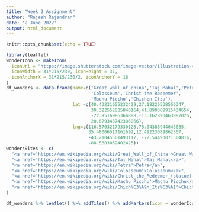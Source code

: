 ```yaml
---
title: "Week 2 Assignment"
author: "Rajesh Rajendran"
date: '2 June 2022'
output: html_document
---
```


```r
knitr::opts_chunk$set(echo = TRUE)
```

```r
library(leaflet)
wonderIcon <- makeIcon(
  iconUrl = "https://image.shutterstock.com/image-vector/illustration-vector-flat-design-postcard-600w-263688668.jpg",
  iconWidth = 31*215/230, iconHeight = 31,
  iconAnchorX = 31*215/230/2, iconAnchorY = 16
)
df_wonders <- data.frame(name=c('Great wall of china','Taj Mahal','Petra',
                                'Colosseum','Christ the Redeemer',
                                'Machu Picchu','Chichen-Itza'),
                         lat =c(40.43231655232429,27.18226538556347,
                                30.322552885840164,41.890369915434654,
                                -22.9516986366888,-13.162890463987026,
                                20.679343742386866),
                         lng=c(116.57032179330125,78.04386944045035,
                               35.48006517161692,12.49223089862307,
                               -43.21045501493117, -72.54493071504814,
                               -88.5683052402425))
wondersSites <- c(
  "<a href='https://en.wikipedia.org/wiki/Great_Wall_of_China'>Great Wall of China</a>",
  "<a href='https://en.wikipedia.org/wiki/Taj_Mahal'>Taj Mahal</a>",
  "<a href='https://en.wikipedia.org/wiki/Petra'>Petra</a>",
  "<a href='https://en.wikipedia.org/wiki/Colosseum'>Colosseum</a>",
  "<a href='https://en.wikipedia.org/wiki/Christ_the_Redeemer_(statue)'>Carey Christ the Redeemer</a>",
  "<a href='https://en.wikipedia.org/wiki/Machu_Picchu'>Machu Picchu</a>",
  "<a href='https://en.wikipedia.org/wiki/Chich%C3%A9n_Itz%C3%A1'>Chichen-Itza</a>"
)

df_wonders %>% leaflet() %>% addTiles() %>% addMarkers(icon = wonderIcon, popup = wondersSites)
```